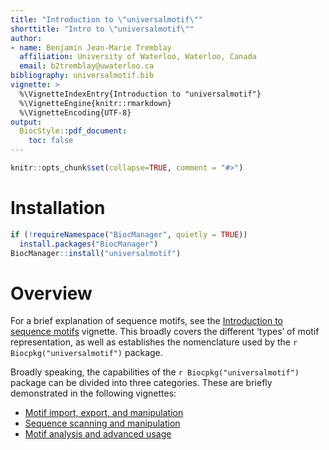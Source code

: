 ```yaml
---
title: "Introduction to \"universalmotif\""
shorttitle: "Intro to \"universalmotif\""
author:
- name: Benjamin Jean-Marie Tremblay
  affiliation: University of Waterloo, Waterloo, Canada
  email: b2tremblay@uwaterloo.ca
bibliography: universalmotif.bib
vignette: >
  %\VignetteIndexEntry{Introduction to "universalmotif"}
  %\VignetteEngine{knitr::rmarkdown}
  %\VignetteEncoding{UTF-8}
output:
  BiocStyle::pdf_document:
    toc: false
---
```


```r
knitr::opts_chunk$set(collapse=TRUE, comment = "#>")
```

# Installation {.unnumbered}

```r
if (!requireNamespace("BiocManager", quietly = TRUE))
  install.packages("BiocManager")
BiocManager::install("universalmotif")
```

# Overview {.unnumbered}

For a brief explanation of sequence motifs, see the
[Introduction to sequence motifs](IntroductionToSequenceMotifs.pdf) vignette. This
broadly covers the different 'types' of motif representation, as well as
establishes the nomenclature used by the `r Biocpkg("universalmotif")` package.

Broadly speaking, the capabilities of the `r Biocpkg("universalmotif")` package
can be divided into three categories. These are briefly demonstrated in the
following vignettes:

* [Motif import, export, and manipulation](MotifManipulation.pdf)
* [Sequence scanning and manipulation](SequenceSearches.pdf)
* [Motif analysis and advanced usage](AdvancedUsage.pdf)

